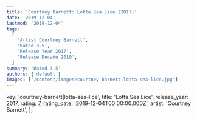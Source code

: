 ```yaml
---
title: 'Courtney Barnett: Lotta Sea Lice (2017)'
date: '2019-12-04'
lastmod: '2019-12-04'
tags:
  [
    'Artist Courtney Barnett',
    'Rated 3.5',
    'Release Year 2017',
    'Release Decade 2010',
  ]
summary: 'Rated 3.5'
authors: ['default']
images: ['/content/images/courtney-barnett|lotta-sea-lice.jpg']
---
```


  key: 'courtney-barnett|lotta-sea-lice',
  title: 'Lotta Sea Lice',
  release_year: 2017,
  rating: 7,
  rating_date: '2019-12-04T00:00:00.000Z',
  artist: 'Courtney Barnett',
};

<MusicRating data={data} />
